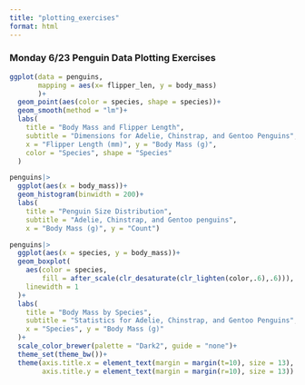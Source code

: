 ```yaml
---
title: "plotting_exercises"
format: html
---
```


### Monday 6/23 Penguin Data Plotting Exercises

```r
ggplot(data = penguins,
       mapping = aes(x= flipper_len, y = body_mass)
       )+
  geom_point(aes(color = species, shape = species))+
  geom_smooth(method = "lm")+
  labs(
    title = "Body Mass and Flipper Length",
    subtitle = "Dimensions for Adelie, Chinstrap, and Gentoo Penguins",
    x = "Flipper Length (mm)", y = "Body Mass (g)",
    color = "Species", shape = "Species"
  )
```

```r
penguins|>
  ggplot(aes(x = body_mass))+
  geom_histogram(binwidth = 200)+
  labs(
    title = "Penguin Size Distribution",
    subtitle = "Adelie, Chinstrap, and Gentoo penguins",
    x = "Body Mass (g)", y = "Count")
```

```r
penguins|>
  ggplot(aes(x = species, y = body_mass))+
  geom_boxplot(
    aes(color = species,
        fill = after_scale(clr_desaturate(clr_lighten(color,.6),.6))),
    linewidth = 1
  )+
  labs(
    title = "Body Mass by Species",
    subtitle = "Statistics for Adelie, Chinstrap, and Gentoo Penguins",
    x = "Species", y = "Body Mass (g)"
  )+
  scale_color_brewer(palette = "Dark2", guide = "none")+
  theme_set(theme_bw())+
  theme(axis.title.x = element_text(margin = margin(t=10), size = 13),
        axis.title.y = element_text(margin = margin(r=10), size = 13))
```
